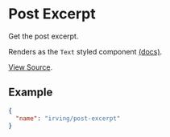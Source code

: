<Meta title="WordPress Components|Post Excerpt" />

# Post Excerpt
Get the post excerpt.

Renders as the `Text` styled component [(docs)](?path=/docs/styled-components-text--plain-text-example).

[View Source](https://github.com/alleyinteractive/wp-irving/tree/master/inc/components/components/post-excerpt).

## Example
```json
{
  "name": "irving/post-excerpt"
}
```
